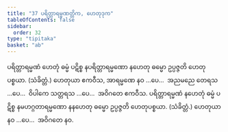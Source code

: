 ```yaml
---
title: "37 ပရိတ္တာရမ္မဏတ္တိက, ဟေတုဒုက"
tableOfContents: false
sidebar:
  order: 32
type: "tipitaka"
basket: "ab"
---
```



<DynamicBreadcrumb />

<Division number="79">

<Paragraph number="207">
ပရိတ္တာရမ္မဏံ ဟေတုံ ဓမ္မံ ပဋိစ္စ နပရိတ္တာရမ္မဏော နဟေတု ဓမ္မော ဥပ္ပဇ္ဇတိ ဟေတုပစ္စယာ. (သံခိတ္တံ.) ဟေတုယာ ဧကဝီသ, အာရမ္မဏေ နဝ …ပေ…  အညမညေ တေရသ …ပေ…  ဝိပါကေ သတ္တရသ …ပေ…  အဝိဂတေ ဧကဝီသ.
</Paragraph>

<Paragraph number="208">
ပရိတ္တာရမ္မဏံ နဟေတုံ ဓမ္မံ ပဋိစ္စ နမဟဂ္ဂတာရမ္မဏော နနဟေတု ဓမ္မော ဥပ္ပဇ္ဇတိ ဟေတုပစ္စယာ. (သံခိတ္တံ.) ဟေတုယာ နဝ …ပေ…  အဝိဂတေ နဝ.
</Paragraph>
</Division>